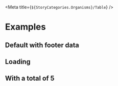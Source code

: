 
<Meta title={`${StoryCategories.Organisms}/Table`} />

<Docs />

# Examples

## Default with footer data

<Canvas>
    <div class="h-[38rem] w-full">
        <p-table
            enable-row-selection={false}
            selection-key="date"
            can-select-key="canSelect"
            items='[{"date":"01\/01\/2022","hours":8,"status":"Ingediend", "canSelect": true},{"date":"02\/01\/2022","hours":6.5,"status":"Ingediend", "canSelect": true},{"date":"03\/01\/2022","hours":8,"status":"Goedgekeurd", "canSelect": true},{"date":"08\/01\/2022","hours":8,"status":"Goedgekeurd", "canSelect": true},{"date":"09\/01\/2022","hours":8,"status":"Afgekeurd", "canSelect": true},{"date":"10\/01\/2022","hours":8,"status":"Afgekeurd", "canSelect": true}]'
            total={32}
        >
            <p-table-definition
                type="th"
                name="Datum"
                path="date"
                sizes={8}
            ></p-table-definition>
            <p-table-definition
                name="Uren"
                path="hours"
                align="end"
                sizes={2}
            ></p-table-definition>
            <p-table-definition
                path="status"
                align="end"
                sizes={2}
            ></p-table-definition>
        </p-table>
    </div>
</Canvas>

## Loading

<Canvas>
    <div class="h-[31rem] w-full">
        <p-table
            selection-key="date"
            can-select-key="canSelect"
            items='[{"date":"01\/01\/2022","hours":8,"status":"Ingediend", "canSelect": true},{"date":"02\/01\/2022","hours":6.5,"status":"Ingediend", "canSelect": true},{"date":"03\/01\/2022","hours":8,"status":"Goedgekeurd", "canSelect": true},{"date":"08\/01\/2022","hours":8,"status":"Goedgekeurd", "canSelect": true},{"date":"09\/01\/2022","hours":8,"status":"Afgekeurd", "canSelect": true},{"date":"10\/01\/2022","hours":8,"status":"Afgekeurd", "canSelect": true}]'
            total={32}
            loading={true}
        >
            <p-table-definition
                type="th"
                name="Datum"
                path="date"
                sizes={8}
            ></p-table-definition>
            <p-table-definition
                name="Uren"
                path="hours"
                align="end"
                sizes={2}
            ></p-table-definition>
            <p-table-definition
                path="status"
                align="end"
                sizes={2}
            ></p-table-definition>
        </p-table>
    </div>
</Canvas>

## With a total of 5

<Canvas>
    <div class="h-[38rem] w-full">
        <p-table
            selection-key="date"
            can-select-key="canSelect"
            items='[{"date":"01\/01\/2022","hours":8,"status":"Ingediend", "canSelect": true},{"date":"02\/01\/2022","hours":6.5,"status":"Ingediend", "canSelect": true},{"date":"03\/01\/2022","hours":8,"status":"Goedgekeurd", "canSelect": true},{"date":"08\/01\/2022","hours":8,"status":"Goedgekeurd", "canSelect": true},{"date":"09\/01\/2022","hours":8,"status":"Afgekeurd", "canSelect": true},{"date":"10\/01\/2022","hours":8,"status":"Afgekeurd", "canSelect": true}]'
            total={5}
        >
            <p-table-definition
                type="th"
                name="Datum"
                path="date"
                sizes={8}
            ></p-table-definition>
            <p-table-definition
                name="Uren"
                path="hours"
                align="end"
                sizes={2}
            ></p-table-definition>
            <p-table-definition
                path="status"
                align="end"
                sizes={2}
            ></p-table-definition>
        </p-table>
    </div>
</Canvas>
